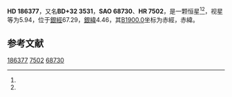 {{Starbox begin
| name = HD 186377
}}
{{Starbox observe
| epoch = [[J2000.0|J2000.0]]
| constell = {{星座名待查}}<ref name=SIMBAD>{{cite web
 | url=http://simbad.u-strasbg.fr/simbad/sim-id?Ident=HR+7502
 | title=Pulsating variable Star
 | publisher=Centre de Données astronomiques de Strasbourg
 | work=SIMBAD
 | accessdate=2012-07-13
 | archive-date=2021-12-09
 | archive-url=https://web.archive.org/web/20211209233204/http://simbad.u-strasbg.fr/simbad/sim-id?Ident=HR+7502
 }}</ref><ref name=DATA>{{cite web
 | url=http://vizier.u-strasbg.fr/viz-bin/VizieR-5?-out.add=.&-source=5050&-corr=PK=HR&-out.max=9999&HR=7502
 | title=VizieR Detailed Page
 | accessdate=2012-07-13
 | archive-date=2016-03-04
 | archive-url=https://web.archive.org/web/20160304234217/http://vizier.u-strasbg.fr/viz-bin/VizieR-5?-out.add=.&-source=5050&-corr=PK=HR&-out.max=9999&HR=7502
 | dead-url=no
 }}</ref>
| 星官 = 
| ra = {{RA|19|42|44.6}}<ref name=SIMBAD /><ref name=DATA />
| dec = {{DEC|+32|25|36}}<ref name=SIMBAD /><ref name=DATA />
| appmag_v = 5.94<ref name=SIMBAD /><ref name=DATA />
}}
{{Starbox character
| class = A5III<ref name=SIMBAD /><ref name=DATA />
| b-v = 0.11<ref name=SIMBAD /><ref name=DATA />
| u-b = 0.14<ref name=SIMBAD /><ref name=DATA />
| r-i = <ref name=SIMBAD /><ref name=DATA />
| variable = 
}}
{{Starbox astrometry
| radial_v = 0.14
| prop_mo_ra = -7
| parallax = 
| p_error = 
}}
{{Starbox catalog
| names =BD+32 3531，[[SAO星表|SAO]] 68730，[[HD星表|HD]] 186377，[[HR星表|HR]] 7502}}
{{Starbox reference |Simbad=HR+7502}}
{{Starbox end}}

'''HD 186377'''，又名'''BD+32 3531'''，'''SAO 68730'''、'''HR 7502'''，是一颗恒星<ref name=SIMBAD /><ref name=DATA />，视星等为5.94，位于[[銀道座標系|銀經]]67.29，[[銀道座標系|銀緯]]4.46，其[[B1900.0|B1900.0]]坐标为赤經{{RA|19|38|53.6}}，赤緯{{DEC|+32|4.46|23}}。

== 参考文献 ==
{{reflist}}

{{star-stub}}

[[Category:HD和HDE天體|186377]]
[[Category:HR天體|7502]]
[[Category:SAO天體|68730]]